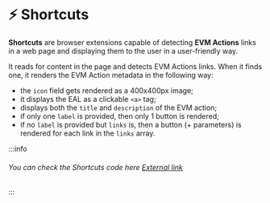 # **⚡ Shortcuts**

**Shortcuts** are browser extensions capable of detecting **EVM Actions** links in a web page and displaying them to the user in a user-friendly way.

It reads for content in the page and detects EVM Actions links. When it finds one, it renders the EVM Action metadata in the following way:

- the `icon` field gets rendered as a 400x400px image;
- it displays the EAL as a clickable `<a>` tag;
- displays both the `title` and `description` of the EVM action;
- if only one `label` is provided, then only 1 button is rendered;
- if no `label` is provided but `links` is, then a button (+ parameters) is rendered for each link in the `links` array.

:::info
###### You can check the Shortcuts code here [External link](https://github.com/builders-garden/shortcut-extension)
:::
